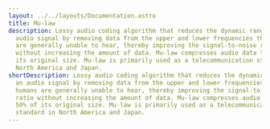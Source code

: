 ---
layout: ../../layouts/Documentation.astro
title: Mu-law
description: Lossy audio coding algorithm that reduces the dynamic range of an
  audio signal by removing data from the upper and lower frequencies that humans
  are generally unable to hear, thereby improving the signal-to-noise ratio
  without increasing the amount of data. Mu-law compresses audio data to 50% of
  its original size. Mu-law is primarily used as a telecommunication standard in
  North America and Japan.
shortDescription: Lossy audio coding algorithm that reduces the dynamic range of
  an audio signal by removing data from the upper and lower frequencies that
  humans are generally unable to hear, thereby improving the signal-to-noise
  ratio without increasing the amount of data. Mu-law compresses audio data to
  50% of its original size. Mu-law is primarily used as a telecommunication
  standard in North America and Japan.
---
